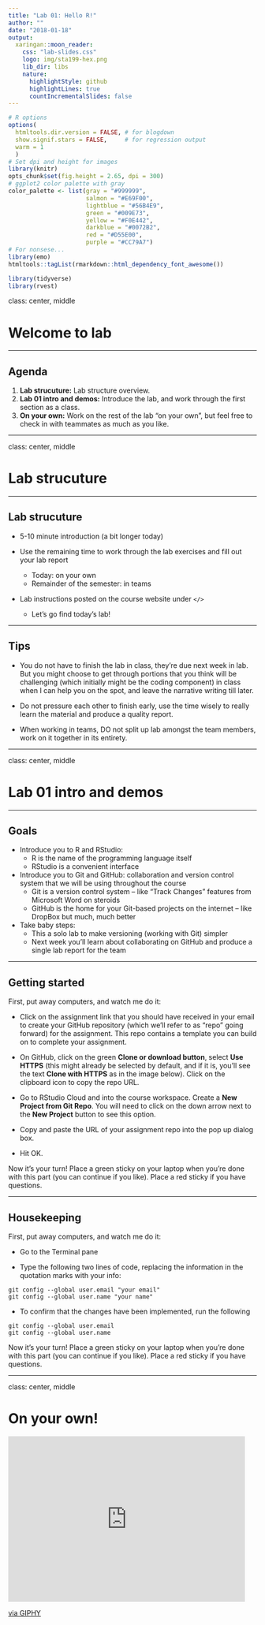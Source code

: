 ```yaml
---
title: "Lab 01: Hello R!"
author: ""
date: "2018-01-18"
output:
  xaringan::moon_reader:
    css: "lab-slides.css"
    logo: img/sta199-hex.png
    lib_dir: libs
    nature:
      highlightStyle: github
      highlightLines: true
      countIncrementalSlides: false
---
```


```r
# R options
options(
  htmltools.dir.version = FALSE, # for blogdown
  show.signif.stars = FALSE,     # for regression output
  warm = 1
  )
# Set dpi and height for images
library(knitr)
opts_chunk$set(fig.height = 2.65, dpi = 300) 
# ggplot2 color palette with gray
color_palette <- list(gray = "#999999", 
                      salmon = "#E69F00", 
                      lightblue = "#56B4E9", 
                      green = "#009E73", 
                      yellow = "#F0E442", 
                      darkblue = "#0072B2", 
                      red = "#D55E00", 
                      purple = "#CC79A7")
# For nonsese...
library(emo)
htmltools::tagList(rmarkdown::html_dependency_font_awesome())
```

```r
library(tidyverse)
library(rvest)
```

class: center, middle

# Welcome to lab

---

## Agenda

1. **Lab strucuture:** Lab structure overview.
2. **Lab 01 intro and demos:** Introduce the lab, and work through the first section as a class.
3. **On your own:** Work on the rest of the lab "on your own", but feel free to check in with teammates as much as you like.

---

class: center, middle

# Lab strucuture

---

## Lab strucuture

- 5-10 minute introduction (a bit longer today)

- Use the remaining time to work through the lab exercises and fill out your lab report
    + Today: on your own
    + Remainder of the semester: in teams

- Lab instructions posted on the course website under `</>`
    + Let's go find today's lab!
    
---

## Tips

- You do not have to finish the lab in class, they're due next week in lab. But you might choose to get through portions that you think will be challenging (which initially might be the coding component) in class when I can help you on the spot, and leave the narrative writing till later.

- Do not pressure each other to finish early, use the time wisely to really learn the material and produce a quality report.

- When working in teams, DO not split up lab amongst the team members, work on it together in its entirety.

---

class: center, middle

# Lab 01 intro and demos

---

## Goals

- Introduce you to R and RStudio:
    + R is the name of the programming language itself 
    + RStudio is a convenient interface

- Introduce you to Git and GitHub: collaboration and version control system that we will be using throughout the course
    + Git is a version control system -- like "Track Changes" features from Microsoft Word on steroids
    + GitHub is the home for your Git-based projects on the internet -- like DropBox but much, much better

- Take baby steps:
    + This a solo lab to make versioning (working with Git) simpler
    + Next week you’ll learn about collaborating on GitHub and produce a single lab report for the team

---

## Getting started

First, put away computers, and watch me do it:

- Click on the assignment link that you should have received in your email to create your GitHub repository (which we’ll refer to as "repo" going forward) for the assignment. This repo contains a template you can build on to complete your assignment.

- On GitHub, click on the green **Clone or download button**, select **Use HTTPS** (this might already be selected by default, and if it is, you’ll see the text **Clone with HTTPS** as in the image below). Click on the clipboard icon to copy the repo URL.

- Go to RStudio Cloud and into the course workspace. Create a **New Project from Git Repo**. You will need to click on the down arrow next to the **New Project** button to see this option.

- Copy and paste the URL of your assignment repo into the pop up dialog box.

- Hit OK.

Now it's your turn! Place a green sticky on your laptop when you're done with this part (you can continue if you like). Place a red sticky if you have questions.

---

## Housekeeping

First, put away computers, and watch me do it:

- Go to the Terminal pane

- Type the following two lines of code, replacing the information in the quotation marks with your info:

```
git config --global user.email "your email"
git config --global user.name "your name"
```

- To confirm that the changes have been implemented, run the following

```
git config --global user.email
git config --global user.name
```

Now it's your turn! Place a green sticky on your laptop when you're done with this part (you can continue if you like). Place a red sticky if you have questions.

---

class: center, middle

# On your own!

<iframe src="https://giphy.com/embed/13awhIC2CcDaHC" width="480" height="336" frameBorder="0" class="giphy-embed" allowFullScreen></iframe><p><a href="https://giphy.com/gifs/fall-kid-childhood-13awhIC2CcDaHC">via GIPHY</a></p>
